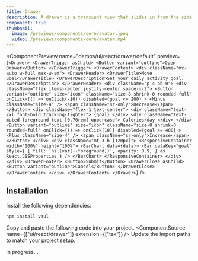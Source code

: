 ```yaml
---
title: Drawer
description: A drawer is a transient view that slides in from the side of the screen when a user interacts with a control.
component: true
thumbnail:
  image: /previews/components/core/avatar.jpeg
  video: /previews/components/core/avatar.mp4
---
```


<ComponentPreview
  name="demos/ui/react/drawer/default"
  preview={`<Drawer>
            <DrawerTrigger asChild>
                <Button variant="outline">Open Drawer</Button>
            </DrawerTrigger>
            <DrawerContent>
                <div className="mx-auto w-full max-w-sm">
                    <DrawerHeader>
                        <DrawerTitle>Move Goal</DrawerTitle>
                        <DrawerDescription>Set your daily activity goal.</DrawerDescription>
                    </DrawerHeader>
                    <div className="p-4 pb-0">
                        <div className="flex items-center justify-center space-x-2">
                            <Button
                                variant="outline"
                                size="icon"
                                className="size-8 shrink-0 rounded-full"
                                onClick={() => onClick(-10)}
                                disabled={goal <= 200}
                            >
                                <Minus className="size-4" />
                                <span className="sr-only">Decrease</span>
                            </Button>
                            <div className="flex-1 text-center">
                                <div className="text-7xl font-bold tracking-tighter">
                                    {goal}
                                </div>
                                <div className="text-muted-foreground text-[0.70rem] uppercase">
                                    Calories/day
                                </div>
                            </div>
                            <Button
                                variant="outline"
                                size="icon"
                                className="size-8 shrink-0 rounded-full"
                                onClick={() => onClick(10)}
                                disabled={goal >= 400}
                            >
                                <Plus className="size-4" />
                                <span className="sr-only">Increase</span>
                            </Button>
                        </div>
                        <div className="mt-3 h-[120px]">
                            <ResponsiveContainer width="100%" height="100%">
                                <BarChart data={data}>
                                    <Bar
                                        dataKey="goal"
                                        style={
                                            {
                                                fill: 'hsl(var(--foreground))',
                                                opacity: 0.9,
                                            } as React.CSSProperties
                                        }
                                    />
                                </BarChart>
                            </ResponsiveContainer>
                        </div>
                    </div>
                    <DrawerFooter>
                        <Button>Submit</Button>
                        <DrawerClose asChild>
                            <Button variant="outline">Cancel</Button>
                        </DrawerClose>
                    </DrawerFooter>
                </div>
            </DrawerContent>
        </Drawer>`}
/>

## Installation

<Steps>
<Step>Install the following dependencies:</Step>

```bash
npm install vaul
```

  <Step>Copy and paste the following code into your project.</Step>
  <ComponentSource name={["ui/react/drawer"]} extension={["tsx"]} />
  <Step>Update the import paths to match your project setup.</Step>
</Steps>

in progress...
